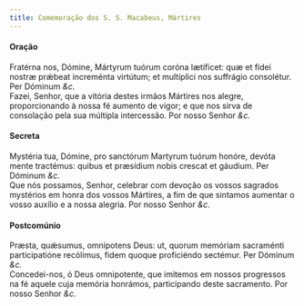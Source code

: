 ```yaml
---
title: Comemoração dos S. S. Macabeus, Mártires
---
```



<h4 class="text-center">Oração</h4>
<div class="container-fluid">
<div class="row">
<div class="col-6 dropcaps text-justify">
Fratérna nos, Dómine, Mártyrum tuórum coróna lætíficet: quæ et fídei nostræ prǽbeat increménta virtútum; et multíplici nos suffrágio consolétur. Per Dóminum <em>&c.</em>
</div>
<div class="col-6 dropcaps text-justify">
Fazei, Senhor, que a vitória destes irmãos Mártires nos alegre, proporcionando à nossa fé aumento de vigor; e que nos sirva de consolação pela sua múltipla intercessão. Por nosso Senhor <em>&c.</em>
</div>
</div>
</div>

<h4 class="text-center">Secreta</h4>
<div class="container-fluid">
<div class="row">
<div class="col-6 dropcaps text-justify">
Mystéria tua, Dómine, pro sanctórum Martyrum tuórum honóre, devóta mente tractémus: quibus et præsídium nobis crescat et gáudium. Per Dóminum <em>&c.</em>
</div>
<div class="col-6 dropcaps text-justify">
Que nós possamos, Senhor, celebrar com devoção os vossos sagrados mystérios em honra dos vossos Mártires, a fim de que sintamos aumentar o vosso auxílio e a nossa alegria. Por nosso Senhor <em>&c.</em>
</div>
</div>
</div>

<h4 class="text-center">Postcomúnio</h4>
<div class="container-fluid">
<div class="row">
<div class="col-6 dropcaps text-justify">
Præsta, quǽsumus, omnípotens Deus: ut, quorum memóriam sacraménti participatióne recólimus, fidem quoque proficiéndo sectémur. Per Dóminum <em>&c.</em>
</div>
<div class="col-6 dropcaps text-justify">
Concedei-nos, ó Deus omnipotente, que imitemos em nossos progressos na fé aquele cuja memória honrámos, participando deste sacramento. Por nosso Senhor <em>&c.</em>
</div>
</div>
</div>